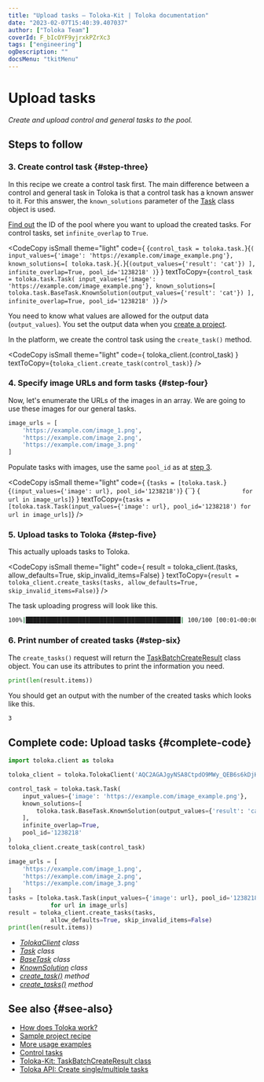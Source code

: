 ```yaml
---
title: "Upload tasks — Toloka-Kit | Toloka documentation"
date: "2023-02-07T15:40:39.407037"
author: ["Toloka Team"]
coverId: F_bIcOYF9yjrxkPZrXc3
tags: ["engineering"]
ogDescription: ""
docsMenu: "tkitMenu"
---
```



# Upload tasks

_Create and upload control and general tasks to the pool._

## Steps to follow

<Import/>

<Instantiate/>

### 3. Create control task {#step-three}

In this recipe we create a control task first. The main difference between a control and general task in Toloka is that a control task has a known answer to it. For this answer, the `known_solutions` parameter of the [Task](/docs-new/toloka-kit/reference/toloka.client.task.Task) class object is used.

[Find out](/docs-new/toloka-kit/recipes/get-pools) the ID of the pool where you want to upload the created tasks. For control tasks, set `infinite_overlap` to `True`.

<CodeCopy
  isSmall
  theme="light"
  code={
    <HighlightChildren language="python">
      {`control_task = toloka.task.`}<Term term="Task"><Task/></Term>{`(
    input_values={'image': 'https://example.com/image_example.png'},
    known_solutions=[
        toloka.task.`}<Term term="BaseTask"><BaseTask/></Term>{`.`}<Term term="KnownSolution"><KnownSolution/></Term>{`(output_values={'result': 'cat'})
    ],
    infinite_overlap=True,
    pool_id='1238218'
)`}
    </HighlightChildren>
  }
  textToCopy={`control_task = toloka.task.Task(
    input_values={'image': 'https://example.com/image_example.png'},
    known_solutions=[
        toloka.task.BaseTask.KnownSolution(output_values={'result': 'cat'})
    ],
    infinite_overlap=True,
    pool_id='1238218'
)`}
/>

<Note mode="note" title="Note">

You need to know what values are allowed for the output data (`output_values`). You set the output data when you [create a project](/docs-new/toloka-kit/recipes/create-project#step-three).

</Note>

In the platform, we create the control task using the `create_task()` method.

<CodeCopy
  isSmall
  theme="light"
  code={
    <HighlightChildren language="python">
      toloka_client.<Term term="create_task"><CreateTask/></Term>(control_task)
    </HighlightChildren>
  }
  textToCopy={`toloka_client.create_task(control_task)`}
/>

### 4. Specify image URLs and form tasks {#step-four}

Now, let's enumerate the URLs of the images in an array. We are going to use these images for our general tasks.

```python
image_urls = [
    'https://example.com/image_1.png',
    'https://example.com/image_2.png',
    'https://example.com/image_3.png'
]
```

Populate tasks with images, use the same `pool_id` as at [step 3](#step-three).

<CodeCopy
  isSmall
  theme="light"
  code={
    <HighlightChildren language="python">
      {`tasks = [toloka.task.`}<Term term="Task"><Task/></Term>{`(input_values={'image': url}, pool_id='1238218')`}
      {``}
      {`            for url in image_urls]`}
    </HighlightChildren>
  }
  textToCopy={`tasks = [toloka.task.Task(input_values={'image': url}, pool_id='1238218')
            for url in image_urls]`}
/>

### 5. Upload tasks to Toloka {#step-five}

This actually uploads tasks to Toloka.

<CodeCopy
  isSmall
  theme="light"
  code={
    <HighlightChildren language="python">
      result = toloka_client.<Term term="create_tasks"><CreateTasks/></Term>(tasks,
      <br/>            allow_defaults=True, skip_invalid_items=False)
    </HighlightChildren>
  }
  textToCopy={`result = toloka_client.create_tasks(tasks,
            allow_defaults=True, skip_invalid_items=False)`}
/>

The task uploading progress will look like this.

```bash
100%|████████████████████████████████████████████| 100/100 [00:01<00:00, 52.35it/s]
```

### 6. Print number of created tasks {#step-six}

The `create_tasks()` request will return the [TaskBatchCreateResult](/docs-new/toloka-kit/reference/toloka.client.batch_create_results.TaskBatchCreateResult) class object. You can use its attributes to print the information you need.

```python
print(len(result.items))
```

You should get an output with the number of the created tasks which looks like this.

```bash
3
```

## Complete code: Upload tasks {#complete-code}

```python
import toloka.client as toloka

toloka_client = toloka.TolokaClient('AQC2AGAJgyNSA8CtpdO9MWy_QEB6s6kDjHUoElE', 'PRODUCTION')

control_task = toloka.task.Task(
    input_values={'image': 'https://example.com/image_example.png'},
    known_solutions=[
        toloka.task.BaseTask.KnownSolution(output_values={'result': 'cat'})
    ],
    infinite_overlap=True,
    pool_id='1238218'
)
toloka_client.create_task(control_task)

image_urls = [
    'https://example.com/image_1.png',
    'https://example.com/image_2.png',
    'https://example.com/image_3.png'
]
tasks = [toloka.task.Task(input_values={'image': url}, pool_id='1238218')
            for url in image_urls]
result = toloka_client.create_tasks(tasks,
            allow_defaults=True, skip_invalid_items=False)
print(len(result.items))
```

<Note mode="tip" title="List of classes and methods used in this recipe">

- _[TolokaClient](/docs-new/toloka-kit/reference/toloka.client.TolokaClient) class_
- _[Task](/docs-new/toloka-kit/reference/toloka.client.task.Task) class_
- _[BaseTask](/docs-new/toloka-kit/reference/toloka.client.task.BaseTask) class_
- _[KnownSolution](/docs-new/toloka-kit/reference/toloka.client.task.BaseTask.KnownSolution) class_
- _[create_task()](/docs-new/toloka-kit/reference/toloka.client.TolokaClient.create_task) method_
- _[create_tasks()](/docs-new/toloka-kit/reference/toloka.client.TolokaClient.create_tasks) method_

</Note>

## See also {#see-also}

- [How does Toloka work?](https://toloka.ai/en/docs/guide/concepts/overview)
- [Sample project recipe](/docs-new/toloka-kit/recipes/learn-basics)
- [More usage examples](/docs-new/toloka-kit/recipes/use-cases)
- [Control tasks](https://toloka.ai/en/docs/guide/concepts/goldenset)
- [Toloka-Kit: TaskBatchCreateResult class](/docs-new/toloka-kit/reference/toloka.client.batch_create_results.TaskBatchCreateResult)
- [Toloka API: Create single/multiple tasks](https://toloka.ai/docs/api/api-reference/#post-/tasks)
